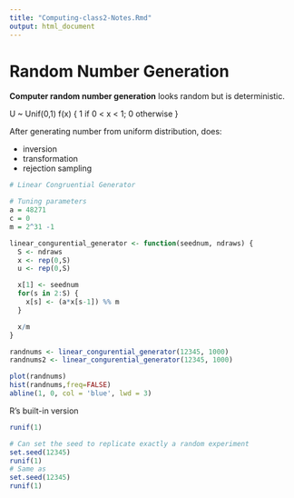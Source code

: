```yaml
---
title: "Computing-class2-Notes.Rmd"
output: html_document
---
```



# Random Number Generation

**Computer random number generation** looks random but is deterministic.

U ~ Unif(0,1)
f(x) { 1 if 0 < x < 1; 0 otherwise }

After generating number from uniform distribution, does:

* inversion
* transformation
* rejection sampling

```r
# Linear Congruential Generator

# Tuning parameters
a = 48271
c = 0
m = 2^31 -1

linear_congurential_generator <- function(seednum, ndraws) {
  S <- ndraws
  x <- rep(0,S)
  u <- rep(0,S)

  x[1] <- seednum
  for(s in 2:S) {
    x[s] <- (a*x[s-1]) %% m
  }

  x/m
}

randnums <- linear_congurential_generator(12345, 1000)
randnums2 <- linear_congurential_generator(12345, 1000)

plot(randnums)
hist(randnums,freq=FALSE)
abline(1, 0, col = 'blue', lwd = 3)

```

R's built-in version

```r
runif(1)

# Can set the seed to replicate exactly a random experiment
set.seed(12345)
runif(1)
# Same as
set.seed(12345)
runif(1)
```

